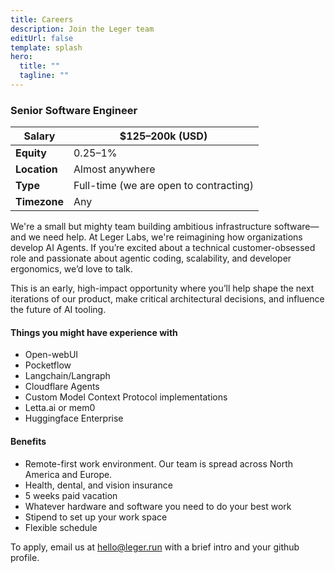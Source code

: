 ```yaml
---
title: Careers
description: Join the Leger team
editUrl: false
template: splash
hero:
  title: ""
  tagline: ""
---
```



<Article title="Careers at Leger">

### Senior Software Engineer

| **Salary** | $125–200k (USD) |
|------------|-----------------|
| **Equity** | 0.25–1%         |
| **Location** | Almost anywhere |
| **Type** | Full-time (we are open to contracting) |
| **Timezone** | Any             |

We're a small but mighty team building ambitious infrastructure software—and we need help. At Leger Labs, we're reimagining how organizations develop AI Agents. If you’re excited about a technical customer-obsessed role and passionate about agentic coding, scalability, and developer ergonomics, we’d love to talk.

This is an early, high-impact opportunity where you’ll help shape the next iterations of our product, make critical architectural decisions, and influence the future of AI tooling.

#### Things you might have experience with

- Open-webUI 
- Pocketflow
- Langchain/Langraph
- Cloudflare Agents
- Custom Model Context Protocol implementations
- Letta.ai or mem0 
- Huggingface Enterprise

#### Benefits

- Remote-first work environment. Our team is spread across North America and Europe.
- Health, dental, and vision insurance
- 5 weeks paid vacation
- Whatever hardware and software you need to do your best work
- Stipend to set up your work space
- Flexible schedule

To apply, email us at [hello@leger.run](mailto:hello@leger.run) with a brief intro and your github profile.

</Article>
